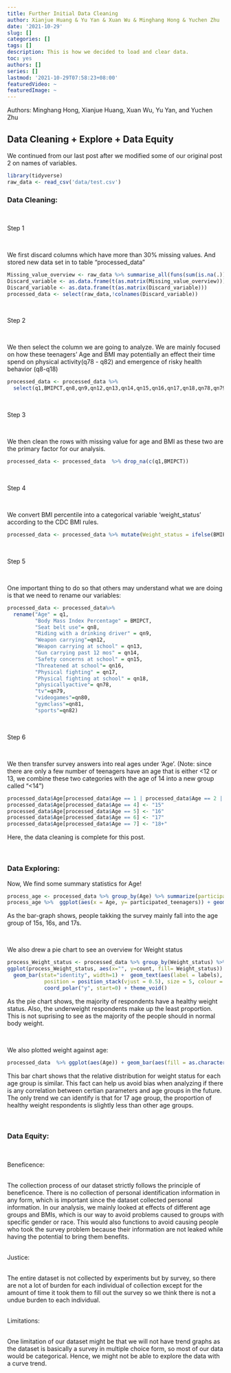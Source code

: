```yaml
---
title: Further Initial Data Cleaning
author: Xianjue Huang & Yu Yan & Xuan Wu & Minghang Hong & Yuchen Zhu
date: '2021-10-29'
slug: []
categories: []
tags: []
description: This is how we decided to load and clear data.
toc: yes
authors: []
series: []
lastmod: '2021-10-29T07:58:23+08:00'
featuredVideo: ~
featuredImage: ~
---
```


Authors: Minghang Hong, Xianjue Huang, Xuan Wu, Yu Yan, and Yuchen Zhu

## Data Cleaning + Explore + Data Equity

We continued from our last post after we modified some of our original post 2 on names of variables.

```r
library(tidyverse)
raw_data <- read_csv('data/test.csv')
```

### Data Cleaning: 

<br>

Step 1 

<br>

We first discard columns which have more than 30% missing values. And stored new data set in to table "processed_data"
```r
Missing_value_overview <- raw_data %>% summarise_all(funs(sum(is.na(.))))
Discard_variable <- as.data.frame(t(as.matrix(Missing_value_overview))) %>% filter(V1 > 13677 * 0.3)
Discard_variable <- as.data.frame(t(as.matrix(Discard_variable)))
processed_data <- select(raw_data,!colnames(Discard_variable))
```
<br>

Step 2 

<br>

We then select the column we are going to analyze. We are mainly focused on how these teenagers' Age and BMI may potentially an effect their time spend on physical activity(q78 - q82) and emergence of risky health behavior (q8-q18)

```r
processed_data <- processed_data %>%
  select(q1,BMIPCT,qn8,qn9,qn12,qn13,qn14,qn15,qn16,qn17,qn18,qn78,qn79,qn80,qn81,qn82)
```

<br>

Step 3 

<br>

We then clean the rows with missing value for age and BMI as these two are the primary factor for our analysis. 

```r
processed_data <- processed_data  %>% drop_na(c(q1,BMIPCT)) 
```

<br>

Step 4 

<br>

We convert BMI percentile into a categorical variable 'weight_status' according to the CDC BMI rules.

```r
processed_data <- processed_data %>% mutate(Weight_status = ifelse(BMIPCT<5,"underweight", ifelse(BMIPCT>=5 & BMIPCT<85,"healthyweight",ifelse(BMIPCT>=85 & BMIPCT<95,"overweight",ifelse(BMIPCT>=95,"obesity",BMIPCT))))) 
```

<br>

Step 5

<br>

One important thing to do so that others may understand what we are doing is that we need to rename our variables:
```r
processed_data <- processed_data%>% 
  rename("Age" = q1, 
         "Body Mass Index Percentage" = BMIPCT, 
         "Seat belt use"= qn8, 
         "Riding with a drinking driver" = qn9, 
         "Weapon carrying"=qn12,
         "Weapon carrying at school" = qn13, 
         "Gun carrying past 12 mos" = qn14,
         "Safety concerns at school" = qn15,
         "Threatened at school"= qn16, 
         "Physical fighting" = qn17, 
         "Physical fighting at school" = qn18, 
         "physicallyactive"= qn78,
         "tv"=qn79,
         "videogames"=qn80,
         "gymclass"=qn81,
         "sports"=qn82)
```

<br>

Step 6

<br>

We then transfer survey answers into real ages under 'Age'. (Note: since there are only a few number of teenagers have an age that is either <12 or 13, we combine these two categories with the age of 14 into a new group called "<14")

```r
processed_data$Age[processed_data$Age == 1 | processed_data$Age == 2 | processed_data$Age ==  3] <- "<14"
processed_data$Age[processed_data$Age == 4] <- "15"
processed_data$Age[processed_data$Age == 5] <- "16"
processed_data$Age[processed_data$Age == 6] <- "17"
processed_data$Age[processed_data$Age == 7] <- "18+"
```

Here, the data cleaning is complete for this post.

<br>

### Data Exploring:

Now, We find some summary statistics for Age!
```r
process_age <- processed_data %>% group_by(Age) %>% summarize(participated_teenagers=n()) 
process_age %>%  ggplot(aes(x = Age, y= participated_teenagers)) + geom_bar(stat="identity") + geom_text(aes(label = participated_teenagers), size = 5, colour = 'red')
```

As the bar-graph shows, people takking the survey mainly fall into the age group of 15s, 16s, and 17s. 

<br>

We also drew a pie chart to see an overview for Weight status

```r
process_Weight_status <- processed_data %>% group_by(Weight_status) %>% summarize(count=n()) %>% mutate(perc = count / sum(count)) %>% arrange(perc) %>% mutate(labels = scales::percent(perc))
ggplot(process_Weight_status, aes(x="", y=count, fill= Weight_status)) +
  geom_bar(stat="identity", width=1) +  geom_text(aes(label = labels),
            position = position_stack(vjust = 0.5), size = 5, colour = 'white') +
            coord_polar("y", start=0) + theme_void()
```

As the pie chart shows, the majority of respondents have a healthy weight status. Also, the underweight respondents make up the least proportion. This is not suprising to see as the majority of the people should in normal body weight.

<br>

We also plotted weight against age:
```r
processed_data  %>% ggplot(aes(Age)) + geom_bar(aes(fill = as.character(Weight_status)),position = "fill") + labs(x = 'Age', y = 'Prop',fill = "Weight_status")
```

This bar chart shows that the relative distribution for weight status for each age group is similar. This fact can help us avoid bias when analyzing if there is any correlation between certian parameters and age groups in the future. The only trend we can identify is that for 17 age group, the proportion of healthy weight respondents is slightly less than other age groups.

<br>

### Data Equity:

<br>

Beneficence:

<br>
The collection process of our dataset strictly follows the principle of beneficence. There is no collection of personal identification information in any form, which is important since the dataset collected personal information. In our analysis, we mainly looked at effects of different age groups and BMIs, which is our way to avoid problems caused to groups with specific gender or race. This would also functions to avoid causing people who took the survey problem because their information are not leaked while having the potential to bring them benefits.

<br>
Justice:

<br>
The entire dataset is not collected by experiments but by survey, so there are not a lot of burden for each individual of collection except for the amount of time it took them to fill out the survey so we think there is not a undue burden to each individual. 

<br>
Limitations:

<br>
One limitation of our dataset might be that we will not have trend graphs as the dataset is basically a survey in multiple choice form, so most of our data would be categorical. Hence, we might not be able to explore the data with a curve trend.

